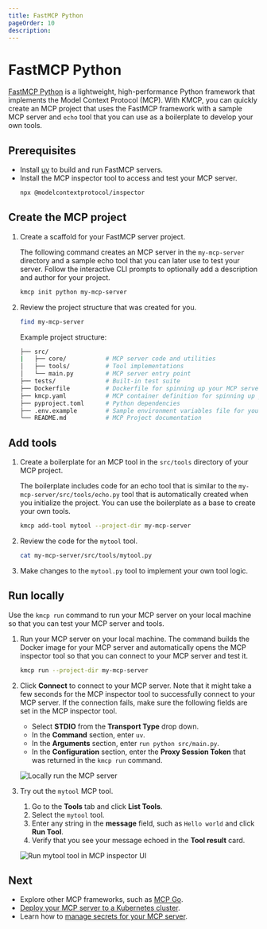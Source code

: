 ```yaml
---
title: FastMCP Python
pageOrder: 10
description:
---
```


# FastMCP Python

[FastMCP Python](https://github.com/jlowin/fastmcp) is a lightweight, high-performance Python framework that implements the Model Context Protocol (MCP). With KMCP, you can quickly create an MCP project that uses the FastMCP framework with a sample MCP server and `echo` tool that you can use as a boilerplate to develop your own tools. 

## Prerequisites

- Install [uv](https://docs.astral.sh/uv/getting-started/installation/) to build and run FastMCP servers. 
- Install the MCP inspector tool to access and test your MCP server.
  ```sh
  npx @modelcontextprotocol/inspector
  ```

## Create the MCP project

1. Create a scaffold for your FastMCP server project.

   The following command creates an MCP server 
in the `my-mcp-server` directory and a sample echo tool that you can later use to test your server. Follow the interactive CLI prompts to optionally add a description and author for your project.
   
   ```sh
   kmcp init python my-mcp-server
   ```
   
2. Review the project structure that was created for you. 
   ```sh
   find my-mcp-server  
   ```
   
   Example project structure:
   ```sh
   ├── src/
   |   ├── core/           # MCP server code and utilities
   │   ├── tools/          # Tool implementations
   │   └── main.py         # MCP server entry point
   ├── tests/              # Built-in test suite
   ├── Dockerfile          # Dockerfile for spinning up your MCP server in a Kubernetes environment
   ├── kmcp.yaml           # MCP container definition for spinning up your MCP server
   ├── pyproject.toml      # Python dependencies
   ├── .env.example        # Sample environment variables file for your MCP server
   └── README.md           # MCP Project documentation
   ```

## Add tools

1. Create a boilerplate for an MCP tool in the `src/tools` directory of your MCP project. 

   The boilerplate includes code for an echo tool that is similar to the `my-mcp-server/src/tools/echo.py` tool that is automatically created when you initialize the project. You can use the boilerplate as a base to create your own tools.  
   ```sh
   kmcp add-tool mytool --project-dir my-mcp-server 
   ```

2. Review the code for the `mytool` tool. 
   ```sh
   cat my-mcp-server/src/tools/mytool.py
   ```

3. Make changes to the `mytool.py` tool to implement your own tool logic.

## Run locally

Use the `kmcp run` command to run your MCP server on your local machine so that you can test your MCP server and tools. 

1. Run your MCP server on your local machine. The command builds the Docker image for your MCP server and automatically opens the MCP inspector tool so that you can connect to your MCP server and test it. 
   ```sh
   kmcp run --project-dir my-mcp-server
   ```

2. Click **Connect** to connect to your MCP server. Note that it might take a few seconds for the MCP inspector tool to successfully connect to your MCP server. If the connection fails, make sure the following fields are set in the MCP inspector tool. 
   * Select **STDIO** from the **Transport Type** drop down. 
   * In the **Command** section, enter `uv`. 
   * In the **Arguments** section, enter `run python src/main.py`.
   * In the **Configuration** section, enter the **Proxy Session Token** that was returned in the `kmcp run` command. 
   
   ![Locally run the MCP server](/images/kmcp-local-inspector-ov.png "Locally run your MCP server with the MCP inspector tool")

3. Try out the `mytool` MCP tool. 
   1. Go to the **Tools** tab and click **List Tools**. 
   2. Select the `mytool` tool. 
   3. Enter any string in the **message** field, such as `Hello world` and click **Run Tool**. 
   4. Verify that you see your message echoed in the **Tool result** card. 
   
   ![Run mytool tool in MCP inspector UI](/images/kmcp-local-mytool-success.png "Successful run of the mytool tool")
   
   
   
## Next

* Explore other MCP frameworks, such as [MCP Go](/docs/kmcp/develop/mcp-go).
* [Deploy your MCP server to a Kubernetes cluster](/docs/kmcp/deploy).
* Learn how to [manage secrets for your MCP server](/docs/kmcp/secrets). 

